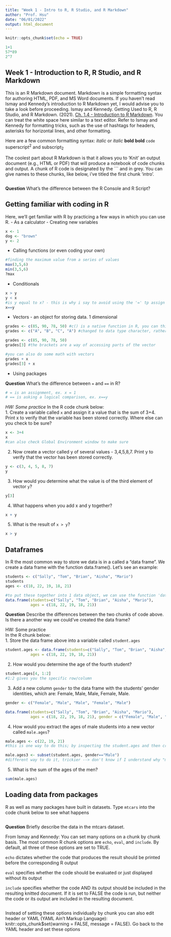 ```yaml
---
title: "Week 1 - Intro to R, R Studio, and R Markdown"
author: "Prof. Hsu"
date: "06/01/2022"
output: html_document
---
```


```r
knitr::opts_chunk$set(echo = TRUE)

1+1
57*89
2^7
```

## Week 1 - Introduction to R, R Studio, and R Markdown 

This is an R Markdown document. Markdown is a simple formatting syntax for authoring HTML, PDF, and MS Word documents. If you haven't read Ismay and Kennedy's introduction to R Markdown yet, I would advise you to take a look before proceeding. Ismay and Kennedy. Getting Used to R, R Studio, and R Markdown. (2021). [Ch. 1.4 - Introduction to R Markdown](https://rbasics.netlify.app/4-rmarkdown.html). You can treat the white space here similar to a text editor. Refer to Ismay and Kennedy for formatting tricks, such as the use of hashtags for headers, asterisks for horizontal lines, and other formatting.

Here are a few common formatting syntax:
*italic*  or _italic_
**bold**   __bold__
`code`
superscript^2^ and subscript~2~

The coolest part about R Markdown is that it allows you to 'Knit' an output document (e.g., HTML or PDF) that will produce a notebook of code chunks and output. A chunk of R code is designated by the ``` and in grey. You can give names to these chunks, like below, i've titled the first chunk 'intro'. 

```r

```
**Question**
What's the difference between the R Console and R Script? 

## Getting familiar with coding in R
Here, we'll get familiar with R by practicing a few ways in which you can use R. 
- As a calculator
- Creating new variables
```r
x <- 1
dog <- "brown"
y <- 2
```

- Calling functions (or even coding your own)
```r
#finding the maximum value from a series of values
max(3,5,6)
min(3,5,6)
?max
```

- Conditionals
```r
x > y
y < x
#is y equal to x? - this is why i say to avoid using the '=' tp assign a value to a variable
x==y
```

- Vectors - an object for storing data. 1 dimensional
```r
grades <- c(85, 90, 78, 50) #c() is a native function in R, you can think as 'combine'
grades <- c("A", "B", "C", "A") #changed to data type character, rather than numeric. make sure you use "" for characters

grades <- c(85, 90, 78, 50)
grades[3] #the brackets are a way of accessing parts of the vector

#you can also do some math with vectors
grades + x
grades[3] + x
```

- Using packages

**Question**
What's the difference between `=` and `==` in R?
```r
# = is an assignment, ex. x = 1
# == is asking a logical comparison, ex. x==y
```

*HW: Some practice* 
In the R code chunk below:  
1. Create a variable called `x` and assign it a value that is the sum of 3+4. Print x to verify that the variable has been stored correctly. Where else can you check to be sure? 
```r
x <- 3+4
x
#can also check Global Environment window to make sure
```

2. Now create a vector called y of several values -  3,4,5,8,7. Print y to verify that the vector has been stored correctly.
```r
y <- c(3, 4, 5, 8, 7)
y
```

3. How would you determine what the value is of the third element of vector `y`?  
```r
y[3]
```

4. What happens when you add x and y together? 
```r
x + y
```

5. What is the result of `x > y`?  
```r
x > y
```

## Dataframes 
In R the most common way to store we data is in a called a “data frame”. We create a data frame with the function data.frame(). Let's see an example:
```r
students <- c("Sally", "Tom", "Brian", "Aisha", "Mario")
students
ages <- c(18, 22, 19, 18, 21)

#to put these together into 1 data object, we can use the function 'data.frame()'
data.frame(students=c("Sally", "Tom", "Brian", "Aisha", "Mario"), 
           ages = c(18, 22, 19, 18, 21))
```
**Question**
Describe the differences between the two chunks of code above. Is there a another way we could've created the data frame? 

HW: Some practice  
In the R chunk below:  
1. Store the data frame above into a variable called `student.ages`  
```r
student.ages <- data.frame(students=c("Sally", "Tom", "Brian", "Aisha", "Mario"), 
           ages = c(18, 22, 19, 18, 21))

```

2. How would you determine the age of the fourth student?  
```r
student.ages[4, 1:2]
#1:2 gives you the specific row/column
```
3. Add a new column `gender` to the data frame with the students' gender identities, which are: Female, Male, Male, Female, Male. 
```r
gender <- c("Female", "Male", "Male", "Female", "Male")

data.frame(students=c("Sally", "Tom", "Brian", "Aisha", "Mario"), 
           ages = c(18, 22, 19, 18, 21), gender = c("Female", "Male", "Male", "Female", "Male"))
```

4. How would you extract the ages of male students into a new vector called `male.ages`?  
```r
male.ages <- c(22, 19, 21)
#this is one way to do this; by inspecting the student.ages and then creating a new vector

male.ages3 <- subset(student.ages, gender=="Male")
#different way to do it, trickier --> don't know if I understand why "male.ages" has a 3 at the end?
```

5. What is the sum of the ages of the men?  
```r
sum(male.ages)
```

## Loading data from packages

R as well as many packages have built in datasets. Type `mtcars` into the code chunk below to see what happens

```r


```
**Question**
Briefly describe the data in the mtcars dataset. 

From Ismay and Kennedy: 
You can set many options on a chunk by chunk basis. The most common R chunk options are `echo`, `eval`, and `include`. By default, all three of these options are set to TRUE.

`echo` dictates whether the code that produces the result should be printed before the corresponding R output

`eval` specifies whether the code should be evaluated or just displayed without its output

`include` specifies whether the code AND its output should be included in the resulting knitted document. If it is set to FALSE the code is run, but neither the code or its output are included in the resulting document.

```r

```

Instead of setting these options individually by chunk you can also edit header or YAML (YAML Ain't Markup Language): knitr::opts_chunk$set(warning = FALSE, message = FALSE). Go back to the YAML header and set these options 
